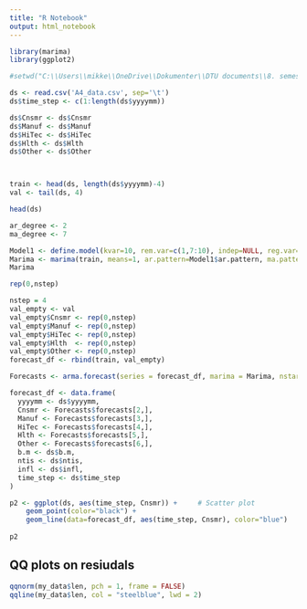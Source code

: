 ```yaml
---
title: "R Notebook"
output: html_notebook
---
```


```r
library(marima)
library(ggplot2)

#setwd("C:\\Users\\mikke\\OneDrive\\Dokumenter\\DTU documents\\8. semester (overgangssemester)\\02417 - Time Series #Analysis\\Afleveringer\\Assignment 4\\Aflevering")

ds <- read.csv('A4_data.csv', sep='\t')
ds$time_step <- c(1:length(ds$yyyymm))

ds$Cnsmr <- ds$Cnsmr
ds$Manuf <- ds$Manuf
ds$HiTec <- ds$HiTec
ds$Hlth <- ds$Hlth
ds$Other <- ds$Other



train <- head(ds, length(ds$yyyymm)-4)
val <- tail(ds, 4)

head(ds)
```

```r
ar_degree <- 2
ma_degree <- 7

Model1 <- define.model(kvar=10, rem.var=c(1,7:10), indep=NULL, reg.var=NULL, ar=c(1:ar_degree))
Marima <- marima(train, means=1, ar.pattern=Model1$ar.pattern, ma.pattern=Model1$ma.pattern, Plot="log.det", Check=FALSE, penalty=1)
Marima
```
```r
rep(0,nstep)
```


```r
nstep = 4
val_empty <- val
val_empty$Cnsmr <- rep(0,nstep)
val_empty$Manuf <- rep(0,nstep)
val_empty$HiTec <- rep(0,nstep)
val_empty$Hlth  <- rep(0,nstep)
val_empty$Other <- rep(0,nstep)
forecast_df <- rbind(train, val_empty)

Forecasts <- arma.forecast(series = forecast_df, marima = Marima, nstart = length(train$yyyymm), nstep = nstep)

forecast_df <- data.frame(
  yyyymm <- ds$yyyymm,
  Cnsmr <- Forecasts$forecasts[2,],
  Manuf <- Forecasts$forecasts[3,],
  HiTec <- Forecasts$forecasts[4,],
  Hlth <- Forecasts$forecasts[5,],
  Other <- Forecasts$forecasts[6,],
  b.m <- ds$b.m,
  ntis <- ds$ntis,
  infl <- ds$infl,
  time_step <- ds$time_step
)
```

```r
p2 <- ggplot(ds, aes(time_step, Cnsmr)) +     # Scatter plot
    geom_point(color="black") +
    geom_line(data=forecast_df, aes(time_step, Cnsmr), color="blue")
    
p2
```


## QQ plots on resiudals

```r


qqnorm(my_data$len, pch = 1, frame = FALSE)
qqline(my_data$len, col = "steelblue", lwd = 2)


```










